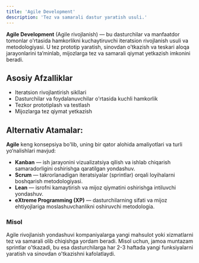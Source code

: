 ```yaml
---
title: 'Agile Development'
description: 'Tez va samarali dastur yaratish usuli.'
---
```


**Agile Development** (Agile rivojlanish) — bu dasturchilar va manfaatdor tomonlar o'rtasida hamkorlikni kuchaytiruvchi iteratsion rivojlanish usuli va metodologiyasi. U tez prototip yaratish, sinovdan o'tkazish va teskari aloqa jarayonlarini ta’minlab, mijozlarga tez va samarali qiymat yetkazish imkonini beradi.

## Asosiy Afzalliklar

- Iteratsion rivojlantirish sikllari
- Dasturchilar va foydalanuvchilar o'rtasida kuchli hamkorlik
- Tezkor prototiplash va testlash
- Mijozlarga tez qiymat yetkazish

## Alternativ Atamalar:

**Agile** keng konsepsiya bo'lib, uning bir qator alohida amaliyotlari va turli yo‘nalishlari mavjud:

- **Kanban** — ish jarayonini vizualizatsiya qilish va ishlab chiqarish samaradorligini oshirishga qaratilgan yondashuv.
- **Scrum** — takrorlanadigan iteratsiyalar (sprintlar) orqali loyihalarni boshqarish metodologiyasi.
- **Lean** — isrofni kamaytirish va mijoz qiymatini oshirishga intiluvchi yondashuv.
- **eXtreme Programming (XP)** — dasturchilarning sifati va mijoz ehtiyojlariga moslashuvchanlikni oshiruvchi metodologia.

### Misol

Agile rivojlanish yondashuvi kompaniyalarga yangi mahsulot yoki xizmatlarni tez va samarali olib chiqishga yordam beradi. Misol uchun, jamoa muntazam sprintlar o'tkazadi, bu esa dasturchilarga har 2-3 haftada yangi funksiyalarni yaratish va sinovdan o'tkazishni kafolatlaydi.
